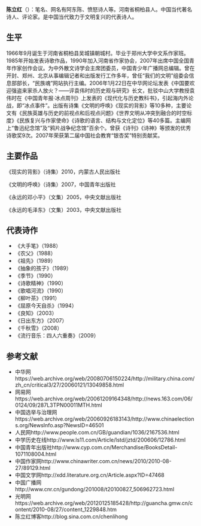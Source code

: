 {{not|陳立宏}}
'''陈立红'''（{{bd|1966年|9月17日|}}）：笔名、网名有阿东陈、愤怒诗人等。河南省桐柏县人。中国当代著名诗人、评论家。是中国当代致力于文明复兴的代表诗人。

== 生平 ==

1966年9月诞生于河南省桐柏县吴城镇朝城村。毕业于郑州大学中文系作家班。1985年开始发表诗歌作品，1990年加入河南省作家协会，2007年出席中国全国青年作家创作会议。为中外散文诗学会主席团委员，中国青少年广播网总编辑。曾在开封、郑州、北京从事编辑记者和出版发行工作多年，曾任“我们的文明”组委会信息部部长，“民族魂”网站执行主编。2006年1月22日在中华网论坛发表《中国要欢迎强盗来家杀人放火？——评袁伟时的历史观与研究》长文，批驳中山大学教授袁伟时在《中国青年报·冰点周刊》上发表的《现代化与历史教科书》，引起海内外论战，即“冰点事件”。出版有诗集《文明的呼唤》《现实的背影》等10多种，主要论文有《民族英雄与历史的前视点和后视点问题》《世界文明从冲突到融合的时空标度》《民族复兴与作家使命》《诗歌的语言、结构与文化定位》等40多篇。主编网上“鲁迅纪念馆”及“鸦片战争纪念馆”百余个。曾获《诗刊》《诗神》等颁发的优秀诗歌奖9次。2007年荣获第二届中国社会教育“银杏奖”特别贡献奖。

== 主要作品 ==

《现实的背影》（诗集）2010，内蒙古人民出版社

《文明的呼唤》（诗集）2007，中国青年出版社

《永远的邓小平》（文集）2005，中央文献出版社

《永远的毛泽东》（文集）2003，中央文献出版社

== 代表诗作 ==

*《大手笔》（1988）
*《农父》（1988）
*《祖先》（1989）
*《抽象的孩子》（1989）
*《季节》（1990）
*《诗歌精神》（1990）
*《歌唱河流》（1990）
*《柳叶茶》（1991）
*《屈原今天自杀》（1994）
*《良知》（2003）
*《日出东方》（2007）
*《千秋雪》（2008）
*《流行音乐：四人六重奏》（2009）

== 参考文献 ==

*中华网https://web.archive.org/web/20080706150224/http://military.china.com/zh_cn/critical3/27/20060121/13049858.html
*网易网https://web.archive.org/web/20061209164348/http://news.163.com/06/0124/09/287L3TPN00011MTH.html
*中国选举与治理网https://web.archive.org/web/20060926183143/http://www.chinaelections.org/NewsInfo.asp?NewsID=46501
*人民网http://www.people.com.cn/GB/guandian/1036/2167536.html{{Wayback|url=http://www.people.com.cn/GB/guandian/1036/2167536.html |date=20041218020047 }}
*中学历史在线http://www.ls11.com/Article/lstd/jztd/200606/12786.html{{dead link|date=2018年5月 |bot=InternetArchiveBot |fix-attempted=yes }}
*中国青年出版社http://www.cyp.com.cn/Merchandise/BooksDetail-1071108004.html{{dead link|date=2018年5月 |bot=InternetArchiveBot |fix-attempted=yes }}
*中国作家网http://www.chinawriter.com.cn/news/2010/2010-08-27/89129.html{{Wayback|url=http://www.chinawriter.com.cn/news/2010/2010-08-27/89129.html |date=20150928173755 }}
*中国文学网http://xdd.literature.org.cn/Article.aspx?ID=47468{{dead link|date=2018年5月 |bot=InternetArchiveBot |fix-attempted=yes }}
*中国广播网http://www.cnr.cn/gundong/201008/t20100827_506962723.html{{Wayback|url=http://www.cnr.cn/gundong/201008/t20100827_506962723.html |date=20190713220103 }}
*光明网https://web.archive.org/web/20120125185428/http://guancha.gmw.cn/content/2010-08/27/content_1229848.htm
*陈立红博客http://blog.sina.com.cn/chenlihong{{Wayback|url=http://blog.sina.com.cn/chenlihong |date=20100905085529 }}